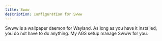 ```yaml
---
title: Swww
description: Configuration for Swww
---
```


Swww is a wallpaper daemon for Wayland. As long as you have it installed,
you do not have to do anything. My AGS setup manage Swww for you.